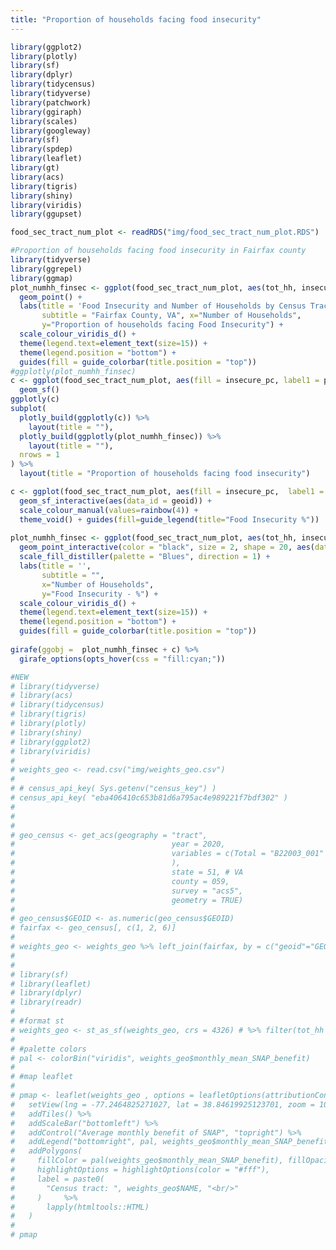 ```yaml
---
title: "Proportion of households facing food insecurity"
---
```


```r
library(ggplot2)
library(plotly)
library(sf)
library(dplyr)
library(tidycensus)
library(tidyverse)
library(patchwork)
library(ggiraph)
library(scales)
library(googleway)
library(sf)
library(spdep)
library(leaflet)
library(gt)
library(acs)
library(tigris)
library(shiny)
library(viridis)
library(ggupset)
```

```r
food_sec_tract_num_plot <- readRDS("img/food_sec_tract_num_plot.RDS")
```



```r
#Proportion of households facing food insecurity in Fairfax county
library(tidyverse)
library(ggrepel)
library(ggmap)
plot_numhh_finsec <- ggplot(food_sec_tract_num_plot, aes(tot_hh, insecure_pc, colour = pumas, text = NAME)) + 
  geom_point() + 
  labs(title = 'Food Insecurity and Number of Households by Census Tracts', 
       subtitle = "Fairfax County, VA", x="Number of Households", 
       y="Proportion of households facing Food Insecurity") + 
  scale_colour_viridis_d() +
  theme(legend.text=element_text(size=15)) +
  theme(legend.position = "bottom") +
  guides(fill = guide_colorbar(title.position = "top"))
#ggplotly(plot_numhh_finsec)
c <- ggplot(food_sec_tract_num_plot, aes(fill = insecure_pc, label1 = pumas, label_2 = NAME, geometry = geometry )) +
  geom_sf()
ggplotly(c)
subplot(
  plotly_build(ggplotly(c)) %>%
    layout(title = ""),
  plotly_build(ggplotly(plot_numhh_finsec)) %>%
    layout(title = ""),
  nrows = 1
) %>% 
  layout(title = "Proportion of households facing food insecurity")
```

```r
c <- ggplot(food_sec_tract_num_plot, aes(fill = insecure_pc,  label1 = pumas, label_2 = NAME, geometry = geometry )) +
  geom_sf_interactive(aes(data_id = geoid)) + 
  scale_colour_manual(values=rainbow(4)) +
  theme_void() + guides(fill=guide_legend(title="Food Insecurity %")) 
  
plot_numhh_finsec <- ggplot(food_sec_tract_num_plot, aes(tot_hh, insecure_pc, colour = pumas, text = NAME)) + 
  geom_point_interactive(color = "black", size = 2, shape = 20, aes(data_id = geoid)) +
  scale_fill_distiller(palette = "Blues", direction = 1) + 
  labs(title = '', 
       subtitle = "", 
       x="Number of Households", 
       y="Food Insecurity - %") + 
  scale_colour_viridis_d() +
  theme(legend.text=element_text(size=15)) +
  theme(legend.position = "bottom") +
  guides(fill = guide_colorbar(title.position = "top"))
  
girafe(ggobj =  plot_numhh_finsec + c) %>%
  girafe_options(opts_hover(css = "fill:cyan;")) 
```



```r
#NEW
# library(tidyverse)
# library(acs)
# library(tidycensus)
# library(tigris)
# library(plotly)
# library(shiny)
# library(ggplot2)
# library(viridis)
# 
# weights_geo <- read.csv("img/weights_geo.csv")
# 
# # census_api_key( Sys.getenv("census_key") )
# census_api_key( "eba406410c653b81d6a795ac4e989221f7bdf302" )
# 
# 
# 
# geo_census <- get_acs(geography = "tract",
#                                   year = 2020,
#                                   variables = c(Total = "B22003_001"
#                                   ),
#                                   state = 51, # VA
#                                   county = 059,
#                                   survey = "acs5",
#                                   geometry = TRUE)
# 
# geo_census$GEOID <- as.numeric(geo_census$GEOID)
# fairfax <- geo_census[, c(1, 2, 6)]
# 
# weights_geo <- weights_geo %>% left_join(fairfax, by = c("geoid"="GEOID"))
# 
# 
# library(sf)
# library(leaflet)
# library(dplyr)
# library(readr)
# 
# #format st
# weights_geo <- st_as_sf(weights_geo, crs = 4326) # %>% filter(tot_hh > 10)
# 
# #palette colors
# pal <- colorBin("viridis", weights_geo$monthly_mean_SNAP_benefit)
# 
# #map leaflet
# 
# pmap <- leaflet(weights_geo , options = leafletOptions(attributionControl = FALSE)) %>%
#   setView(lng = -77.2464825271027, lat = 38.84619925123701, zoom = 10) %>%  
#   addTiles() %>%
#   addScaleBar("bottomleft") %>%
#   addControl("Average monthly benefit of SNAP", "topright") %>%
#   addLegend("bottomright", pal, weights_geo$monthly_mean_SNAP_benefit, opacity = .7) %>%
#   addPolygons(
#     fillColor = pal(weights_geo$monthly_mean_SNAP_benefit), fillOpacity = .7, weight = 1, color = "#000",
#     highlightOptions = highlightOptions(color = "#fff"),
#     label = paste0(
#       "Census tract: ", weights_geo$NAME, "<br/>"
#     )     %>%
#       lapply(htmltools::HTML)
#   ) 
# 
# pmap
```